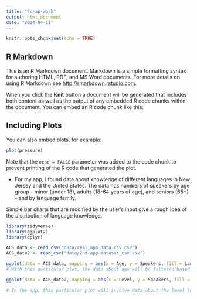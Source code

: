 ```yaml
---
title: "Scrap-work"
output: html_document
date: "2024-04-11"
---
```


```r
knitr::opts_chunk$set(echo = TRUE)
```

## R Markdown

This is an R Markdown document. Markdown is a simple formatting syntax for authoring HTML, PDF, and MS Word documents. For more details on using R Markdown see <http://rmarkdown.rstudio.com>.

When you click the **Knit** button a document will be generated that includes both content as well as the output of any embedded R code chunks within the document. You can embed an R code chunk like this:

## Including Plots

You can also embed plots, for example:

```r
plot(pressure)
```

Note that the `echo = FALSE` parameter was added to the code chunk to prevent printing of the R code that generated the plot.

* For my app, I found data about knowledge of different languages in New Jersey and the United States. The data has numbers of speakers by age group - minor (under 18), adults (18-64 years of age), and seniors (65+) - and by language family.

Simple bar charts that are modified by the user's input give a rough idea of the distribution of language knowledge.
```r
library(tidyverse)
library(ggplot2)
library(dplyr)

ACS_data <- read_csv("data/real_app_data_csv.csv")
ACS_data2 <- read_csv("data/2nd-app-dataset_csv.csv")

ggplot(data = ACS_data, mapping = aes(x = Age, y = Speakers, fill = Language)) + geom_col(position = "dodge") + theme_classic() + labs(title = "Number of Language Speakers in NJ by Age", x = "Age", y = "Number of Speakers")
# With this particular plot, the data about age will be filtered based on the user's input.

ggplot(data = ACS_data2, mapping = aes(x = Level, y = Speakers, fill = Language)) + geom_col(position = "dodge") + theme_classic() + labs(title = "Number of Language Speakers by Level", x = "Level", y = "Number of Speakers")

# In the app, this particular plot will involve data about the level (national vs state) based on the user's input.
```